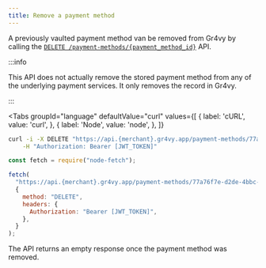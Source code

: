 ```yaml
---
title: Remove a payment method
---
```



A previously vaulted payment method van be removed from Gr4vy by calling the
[`DELETE /payment-methods/{payment_method_id}`][api] API.

:::info

This API does not actually remove the stored payment method from any of the
underlying payment services. It only removes the record in Gr4vy.

:::

<Tabs
  groupId="language"
  defaultValue="curl"
  values={[
    { label: 'cURL', value: 'curl', },
    { label: 'Node', value: 'node', },
  ]}
>
  <TabItem value="curl">

```bash
curl -i -X DELETE "https://api.{merchant}.gr4vy.app/payment-methods/77a76f7e-d2de-4bbc-ada9-d6a0015e6bd5" \
    -H "Authorization: Bearer [JWT_TOKEN]"
```

  </TabItem>
  <TabItem value="node">

```js {10-13}
const fetch = require("node-fetch");

fetch(
  "https://api.{merchant}.gr4vy.app/payment-methods/77a76f7e-d2de-4bbc-ada9-d6a0015e6bd5",
  {
    method: "DELETE",
    headers: {
      Authorization: "Bearer [JWT_TOKEN]",
    },
  }
);
```

  </TabItem>
</Tabs>

The API returns an empty response once the payment method was removed.

[api]: /reference#operation/delete-payment-method
